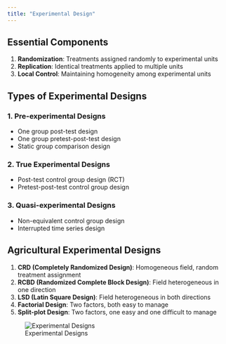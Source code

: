 ```yaml
---
title: "Experimental Design"
---
```


## Essential Components

1. **Randomization**: Treatments assigned randomly to experimental units
2. **Replication**: Identical treatments applied to multiple units
3. **Local Control**: Maintaining homogeneity among experimental units

## Types of Experimental Designs

### 1. Pre-experimental Designs
- One group post-test design
- One group pretest-post-test design
- Static group comparison design

### 2. True Experimental Designs
- Post-test control group design (RCT)
- Pretest-post-test control group design

### 3. Quasi-experimental Designs
- Non-equivalent control group design
- Interrupted time series design

## Agricultural Experimental Designs

1. **CRD (Completely Randomized Design)**: Homogeneous field, random treatment assignment
2. **RCBD (Randomized Complete Block Design)**: Field heterogeneous in one direction
3. **LSD (Latin Square Design)**: Field heterogeneous in both directions
4. **Factorial Design**: Two factors, both easy to manage
5. **Split-plot Design**: Two factors, one easy and one difficult to manage

![Experimental Designs](images/clipboard-4083441025.png)